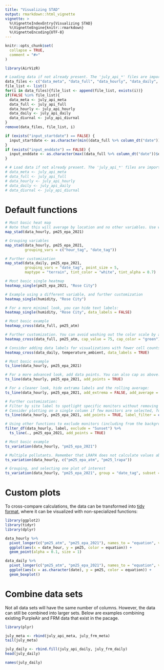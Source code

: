 ```yaml
---
title: "Visualizing STAD"
output: rmarkdown::html_vignette
vignette: >
  %\VignetteIndexEntry{Visualizing STAD}
  %\VignetteEngine{knitr::rmarkdown}
  %\VignetteEncoding{UTF-8}
---
```


```r
knitr::opts_chunk$set(
  collapse = TRUE,
  comment = "#>"
)
```

```r
library(AirVizR)
```

```r
# Loading data if not already present. The 'july_api_*' files are imported with the package.
data_files <- c("data_meta", "data_full", "data_hourly", "data_daily", "data_diurnal")
file_list <- list()
for(i in data_files){file_list <- append(file_list, exists(i))}
if(FALSE %in% file_list){
  data_meta <- july_api_meta
  data_full <- july_api_full
  data_hourly <- july_api_hourly
  data_daily <- july_api_daily
  data_diurnal <- july_api_diurnal
}
remove(data_files, file_list, i)

if (exists("input_startdate") == FALSE) {
  input_startdate <- as.character(min((data_full %>% column_dt("date"))$date))
}
if (exists("input_enddate") == FALSE) {
  input_enddate <- as.character(max((data_full %>% column_dt("date"))$date))
}

# # Load data if not already present. The 'july_api_*' files are imported with the package.
# data_meta <- july_api_meta
# data_full <- july_api_full
# data_hourly <- july_api_hourly
# data_daily <- july_api_daily
# data_diurnal <- july_api_diurnal
```

# Default functions

```r
# Most basic heat map
# Note that this will average by location and no other variables. Use with caution if data spans over large periods of time.
map_stad(data_hourly, pm25_epa_2021)

# Grouping variables
map_stad(data_hourly, pm25_epa_2021,
         grouping_vars = c("hour_tag", "date_tag"))

# Further customization
map_stad(data_daily, pm25_epa_2021,
         grouping_vars = "date_tag", point_size = 5,
         maptype = "terrain", tint_color = "white", tint_alpha = 0.7)
```

```r
# Most basic single heatmap
heatmap_single(pm25_epa_2021, "Rose City")

# Example using a different variable, and further customization
heatmap_single(humidity, "Rose City")

# For a more minimal look, you can hide text labels:
heatmap_single(humidity, "Rose City", data_labels = FALSE)
```

```r
# Most basic example
heatmap_cross(data_full, pm25_atm)

# Further customization. You can avoid washing out the color scale by adding a cap.
heatmap_cross(data_full, pm25_atm, cap_value = 75, cap_color = "green")

# Consider adding data labels for visualizations with fewer cell counts:
heatmap_cross(data_daily, temperature_ambient, data_labels = TRUE)
```

```r
# Most basic example
ts_line(data_hourly, pm25_epa_2021)

# For a more advanced look, add data points. You can also cap as above.
ts_line(data_hourly, pm25_epa_2021, add_points = TRUE)

# For a cleaner look, hide extrama labels and the rolling average:
ts_line(data_hourly, pm25_epa_2021, add_extrema = FALSE, add_average = FALSE)

# Further customization:
# Filter by site label to spotlight specific monitors without removing others in the set
# Consider plotting on a single column if few monitors are selected, for ease of visualizaing temporal variation
ts_line(data_hourly, pm25_epa_2021, add_points = TRUE, label_filter = c("Lighthouse", "PSU"), single_column = TRUE)

# Using other functions to exclude monitors (including from the background graphics):
filter_df(data_hourly, label, exclude = "Sunset") %>% 
  ts_line(., pm25_epa_2021, add_points = TRUE)
```

```r
# Most basic example
ts_variation(data_hourly, "pm25_epa_2021")

# Multiple pollutants. Remember that LRAPA does not calculate values above 65 µg/m^3
ts_variation(data_hourly, c("pm25_epa_atm", "pm25_lrapa"))

# Grouping, and selecting one plot of interest
ts_variation(data_hourly, "pm25_epa_2021", group = "date_tag", subset = "hour")
```

# Custom plots

To cross-compare calculations, the data can be transformed into [tidy format](https://r4ds.had.co.nz/tidy-data.html#tidy-data-1), where it can be visualized with non-specialized functions:

```r
library(ggplot2)
library(tidyr)
library(dplyr)

data_hourly %>% 
  pivot_longer(c("pm25_atm", "pm25_epa_2021"), names_to = "equation", values_to = "pm25") %>% 
  ggplot(aes(x = date_hour, y = pm25, color = equation)) +
  geom_point(alpha = 0.1, size = 1)

data_daily %>% 
  pivot_longer(c("pm25_atm", "pm25_epa_2021"), names_to = "equation", values_to = "pm25") %>% 
  ggplot(aes(x = as.character(date), y = pm25, color = equation)) +
  geom_boxplot()
```

# Combine data sets

Not all data sets will have the same number of columns. However, the data can still be combined into larger sets.
Below are examples combining existing PurpleAir and FRM data that exist in the pacage.

```r
library(plyr)

july_meta <- rbind(july_api_meta, july_frm_meta)
tail(july_meta)

july_daily <- rbind.fill(july_api_daily, july_frm_daily)
head(july_daily)

names(july_daily)
```

